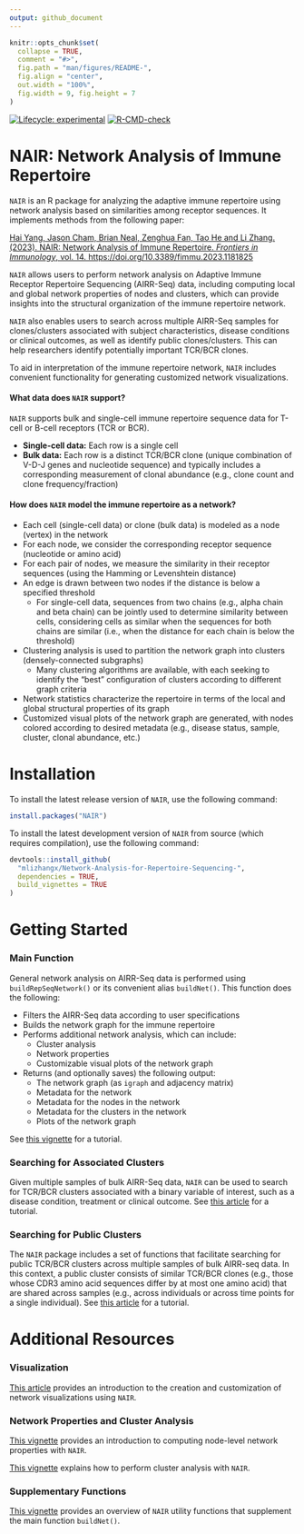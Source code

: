 ```yaml
---
output: github_document
---
```


<!-- README.md is generated from README.Rmd. Please edit that file -->

```r
knitr::opts_chunk$set(
  collapse = TRUE,
  comment = "#>",
  fig.path = "man/figures/README-",
  fig.align = "center", 
  out.width = "100%",
  fig.width = 9, fig.height = 7
)
```

<!-- [![Lifecycle: stable](https://img.shields.io/badge/lifecycle-stable-brightgreen.svg)](https://lifecycle.r-lib.org/articles/stages.html#stable) -->

<!-- badges: start -->
[![Lifecycle: experimental](https://img.shields.io/badge/lifecycle-experimental-orange.svg)](https://lifecycle.r-lib.org/articles/stages.html#experimental)
[![R-CMD-check](https://github.com/mlizhangx/Network-Analysis-for-Repertoire-Sequencing-/actions/workflows/check-standard.yaml/badge.svg)](https://github.com/mlizhangx/Network-Analysis-for-Repertoire-Sequencing-/actions/workflows/check-standard.yaml)
<!-- badges: end -->

# NAIR: Network Analysis of Immune Repertoire

`NAIR` is an R package for analyzing the adaptive immune repertoire using network analysis based on similarities among receptor sequences. It implements methods from the following paper:

[Hai Yang, Jason Cham, Brian Neal, Zenghua Fan, Tao He and Li Zhang. (2023). NAIR: Network Analysis of Immune Repertoire. *Frontiers in Immunology*, vol. 14. https://doi.org/10.3389/fimmu.2023.1181825](https://www.frontiersin.org/articles/10.3389/fimmu.2023.1181825/full)

`NAIR` allows users to perform network analysis on Adaptive Immune Receptor Repertoire Sequencing (AIRR-Seq) data, including computing local and global network properties of nodes and clusters, which can provide insights into the structural organization of the immune repertoire network.

`NAIR` also enables users to search across multiple AIRR-Seq samples for clones/clusters associated with subject characteristics, disease conditions or clinical outcomes, as well as identify public clones/clusters. This can help researchers identify potentially important TCR/BCR clones.

To aid in interpretation of the immune repertoire network, `NAIR` includes convenient functionality for generating customized network visualizations. 


#### What data does `NAIR` support?

`NAIR` supports bulk and single-cell immune repertoire sequence data for T-cell or B-cell receptors (TCR or BCR).

* **Single-cell data:** Each row is a single cell
* **Bulk data:** Each row is a distinct TCR/BCR clone (unique combination of V-D-J genes and nucleotide sequence) and typically includes a corresponding measurement of clonal abundance (e.g., clone count and clone frequency/fraction)


#### How does `NAIR` model the immune repertoire as a network?

* Each cell (single-cell data) or clone (bulk data) is modeled as a node (vertex) in the network
* For each node, we consider the corresponding receptor sequence (nucleotide or amino acid)
* For each pair of nodes, we measure the similarity in their receptor sequences (using the Hamming or Levenshtein distance)
* An edge is drawn between two nodes if the distance is below a specified threshold 
    * For single-cell data, sequences from two chains (e.g., alpha chain and beta chain) can be jointly used to determine similarity between cells, considering cells as similar when the sequences for both chains are similar (i.e., when the distance for each chain is below the threshold)
* Clustering analysis is used to partition the network graph into clusters (densely-connected subgraphs)
    * Many clustering algorithms are available, with each seeking to identify the "best" configuration of clusters according to different graph criteria
* Network statistics characterize the repertoire in terms of the local and global structural properties of its graph
* Customized visual plots of the network graph are generated, with nodes colored according to desired metadata (e.g., disease status, sample, cluster, clonal abundance, etc.)



# Installation

To install the latest release version of `NAIR`, use the following command:

```r
install.packages("NAIR")
```


To install the latest development version of `NAIR` from source (which requires compilation), use the following command:

```r
devtools::install_github(
  "mlizhangx/Network-Analysis-for-Repertoire-Sequencing-",
  dependencies = TRUE, 
  build_vignettes = TRUE
)
```

<!-- Installing the development version requires a toolchain compiler. On Windows, this means downloading and installing Rtools. On MacOS, this entails installing XCode Command Line Tools ("XCode CLI") and the correct version of gfortran for your macOS version (instructions [here](https://thecoatlessprofessor.com/programming/cpp/r-compiler-tools-for-rcpp-on-macos/)). -->




# Getting Started


### Main Function

General network analysis on AIRR-Seq data is performed using `buildRepSeqNetwork()` or its convenient alias `buildNet()`. This function does the following:

* Filters the AIRR-Seq data according to user specifications
* Builds the network graph for the immune repertoire
* Performs additional network analysis, which can include:
    * Cluster analysis
    * Network properties
    * Customizable visual plots of the network graph
* Returns (and optionally saves) the following output: 
    * The network graph (as `igraph` and adjacency matrix)
    * Metadata for the network
    * Metadata for the nodes in the network
    * Metadata for the clusters in the network
    * Plots of the network graph
    
See [this vignette](https://mlizhangx.github.io/Network-Analysis-for-Repertoire-Sequencing-/articles/buildRepSeqNetwork.html) for a tutorial.


### Searching for Associated Clusters

Given multiple samples of bulk AIRR-Seq data, `NAIR` can be used to search for TCR/BCR clusters associated with a binary variable of interest, such as a disease condition, treatment or clinical outcome. See [this article](https://mlizhangx.github.io/Network-Analysis-for-Repertoire-Sequencing-/articles/associated_clusters.html) for a tutorial.

### Searching for Public Clusters

The `NAIR` package includes a set of functions that facilitate searching for public TCR/BCR clusters across multiple samples of bulk AIRR-seq data. In this context, a public cluster consists of similar TCR/BCR clones (e.g., those whose CDR3 amino acid sequences differ by at most one amino acid) that are shared across samples (e.g., across individuals or across time points for a single individual). See [this article](https://mlizhangx.github.io/Network-Analysis-for-Repertoire-Sequencing-/articles/public_clusters.html) for a tutorial.



# Additional Resources


### Visualization

[This article](https://mlizhangx.github.io/Network-Analysis-for-Repertoire-Sequencing-/articles/network_visualization.html) provides an introduction to the creation and customization of network visualizations using `NAIR`.


### Network Properties and Cluster Analysis

[This vignette](https://mlizhangx.github.io/Network-Analysis-for-Repertoire-Sequencing-/articles/node_properties.html) provides an introduction to computing node-level network properties with `NAIR`.

[This vignette](https://mlizhangx.github.io/Network-Analysis-for-Repertoire-Sequencing-/articles/cluster_analysis.html) explains how to perform cluster analysis with `NAIR`.


### Supplementary Functions

[This vignette](https://mlizhangx.github.io/Network-Analysis-for-Repertoire-Sequencing-/articles/supplementary.html) provides an overview of `NAIR` utility functions that supplement the main function `buildNet()`. 

